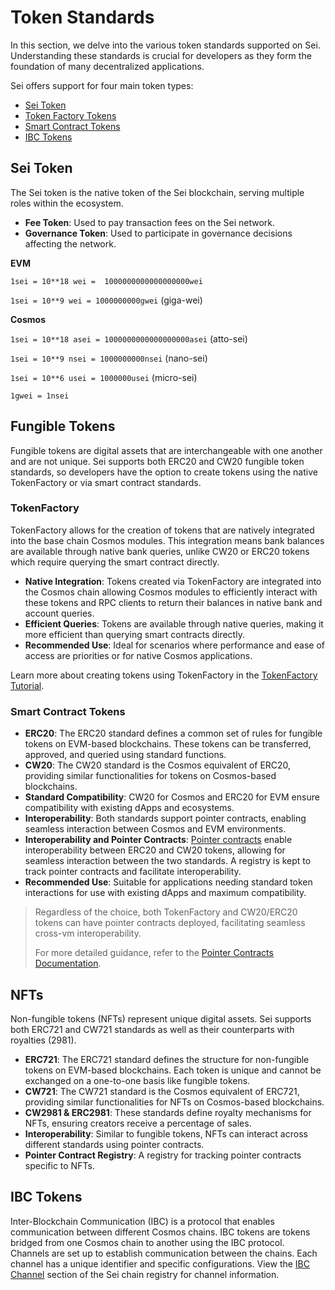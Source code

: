 
# Token Standards

In this section, we delve into the various token standards supported on Sei. Understanding these standards is crucial for developers as they form the foundation of many decentralized applications.

Sei offers support for four main token types:
- [Sei Token](#sei-token)
- [Token Factory Tokens](#tokenfactory)
- [Smart Contract Tokens](#smart-contract-tokens)
- [IBC Tokens](#ibc-tokens)

## **Sei Token**

The Sei token is the native token of the Sei blockchain, serving multiple roles within the ecosystem.

- **Fee Token**: Used to pay transaction fees on the Sei network.
- **Governance Token**: Used to participate in governance decisions affecting the network.


**EVM**

`1sei = 10**18 wei =  1000000000000000000wei`

`1sei = 10**9 wei = 1000000000gwei` (giga-wei)

**Cosmos**

`1sei = 10**18 asei = 1000000000000000000asei` (atto-sei)

`1sei = 10**9 nsei = 1000000000nsei` (nano-sei)

`1sei = 10**6 usei = 1000000usei` (micro-sei)

`1gwei = 1nsei`

## **Fungible Tokens**

Fungible tokens are digital assets that are interchangeable with one another and are not unique. Sei supports both ERC20 and CW20 fungible token standards, so developers have the option to create tokens using the native TokenFactory or via smart contract standards.

### TokenFactory

TokenFactory allows for the creation of tokens that are natively integrated into the base chain Cosmos modules. This integration means bank balances are available through native bank queries, unlike CW20 or ERC20 tokens which require querying the smart contract directly.

- **Native Integration**: Tokens created via TokenFactory are integrated into the Cosmos chain allowing Cosmos modules to efficiently interact with these tokens and RPC clients to return their balances in native bank and account queries.
- **Efficient Queries**: Tokens are available through native queries, making it more efficient than querying smart contracts directly.
- **Recommended Use**: Ideal for scenarios where performance and ease of access are priorities or for native Cosmos applications.

Learn more about creating tokens using TokenFactory in the [TokenFactory Tutorial](/dev-tutorials/tokenfactory-tutorial).

### Smart Contract Tokens

- **ERC20**: The ERC20 standard defines a common set of rules for fungible tokens on EVM-based blockchains. These tokens can be transferred, approved, and queried using standard functions.
- **CW20**: The CW20 standard is the Cosmos equivalent of ERC20, providing similar functionalities for tokens on Cosmos-based blockchains.
- **Standard Compatibility**: CW20 for Cosmos and ERC20 for EVM ensure compatibility with existing dApps and ecosystems.
- **Interoperability**: Both standards support pointer contracts, enabling seamless interaction between Cosmos and EVM environments.
- **Interoperability and Pointer Contracts**: [Pointer contracts](/dev-tutorials/pointer-contracts) enable interoperability between ERC20 and CW20 tokens, allowing for seamless interaction between the two standards. A registry is kept to track pointer contracts and facilitate interoperability.
- **Recommended Use**: Suitable for applications needing standard token interactions for use with existing dApps and maximum compatibility.


<Blockquote mt="lg">
   <Title order={4} mb="sm">Interoperability</Title>
   Regardless of the choice, both TokenFactory and CW20/ERC20 tokens can have pointer contracts deployed, facilitating seamless cross-vm interoperability.

   For more detailed guidance, refer to the [Pointer Contracts Documentation](/dev-tutorials/pointer-contracts).
</Blockquote>

## **NFTs**

Non-fungible tokens (NFTs) represent unique digital assets. Sei supports both ERC721 and CW721 standards as well as their counterparts with royalties (2981).

- **ERC721**: The ERC721 standard defines the structure for non-fungible tokens on EVM-based blockchains. Each token is unique and cannot be exchanged on a one-to-one basis like fungible tokens.
- **CW721**: The CW721 standard is the Cosmos equivalent of ERC721, providing similar functionalities for NFTs on Cosmos-based blockchains.
- **CW2981 & ERC2981**: These standards define royalty mechanisms for NFTs, ensuring creators receive a percentage of sales.
- **Interoperability**: Similar to fungible tokens, NFTs can interact across different standards using pointer contracts.
- **Pointer Contract Registry**: A registry for tracking pointer contracts specific to NFTs.

## **IBC Tokens**

Inter-Blockchain Communication (IBC) is a protocol that enables communication between different Cosmos chains. IBC tokens are tokens bridged from one Cosmos chain to another using the IBC protocol. Channels are set up to establish communication between the chains. Each channel has a unique identifier and specific configurations. View the [IBC Channel](https://github.com/sei-protocol/chain-registry/blob/main/ibc_info.json) section of the Sei chain registry for channel information.
